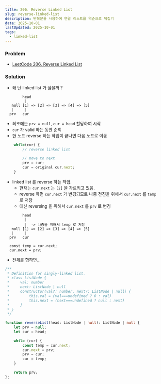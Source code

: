```yaml
---
title: 206. Reverse Linked List 
slug: reverse-linked-list
description: 반복문을 사용하여 연결 리스트를 역순으로 뒤집기 
date: 2025-10-01
lastUpdated: 2025-10-01
tags:
  - linked-list
---
```


### Problem

- [LeetCode 206. Reverse Linked List](https://leetcode.com/problems/reverse-linked-list/)


### Solution

* 왜 난 linked list 가 싫을까 ?

```
        head
         |
   null [1] => [2] => [3] => [4] => [5]
   |     |
  prv   cur
```

* 최초에는 `prv = null`, `cur = head` 할당하여 시작
* `cur` 가 valid 하는 동안 순회
* 한 노드 reverse 하는 작업이 끝나면 다음 노드로 이동

```typescript
    while(cur) {
        // reverse linked list

        // move to next
        prv = cur;
        cur = original cur.next;
    }
```

* linked list 를  reverse  하는 작업.
    - 현재는 `cur.next` 는 `[2]` 을 가르키고 있음.
    - reverse 하면 `cur.next` 가 변경되므로 나중 전진을 위해서 `cur.next` 를 `temp` 로 저장
    - 대신 reversing 을 위해서 `cur.next` 를 `prv` 로 변경
```
        head
         |
         |  -> 나중을 위해서 temp 로 저장 
   null [1] => [2] => [3] => [4] => [5]
   |     |
  prv   cur

  const temp = cur.next;
  cur.next = prv;
```

* 전체를 합하면...

```typescript
/**
 * Definition for singly-linked list.
 * class ListNode {
 *     val: number
 *     next: ListNode | null
 *     constructor(val?: number, next?: ListNode | null) {
 *         this.val = (val===undefined ? 0 : val)
 *         this.next = (next===undefined ? null : next)
 *     }
 * }
 */

function reverseList(head: ListNode | null): ListNode | null {
    let prv = null;
    let cur = head;
    
    while (cur) {
        const temp = cur.next;
        cur.next = prv;
        prv = cur;
        cur = temp;
    }
    
    return prv;    
};
```
